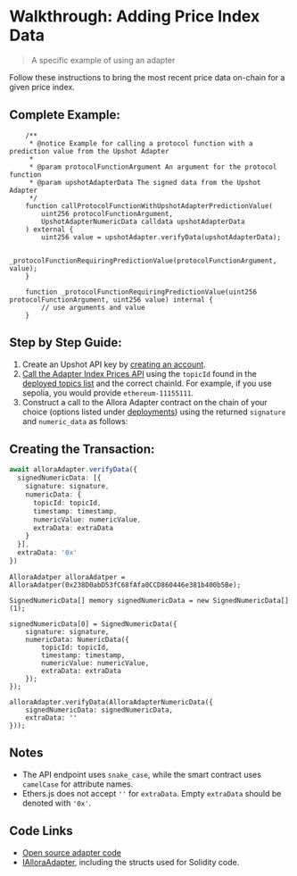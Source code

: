 # Walkthrough: Adding Price Index Data

> A specific example of using an adapter

Follow these instructions to bring the most recent price data on-chain for a given price index. 

## Complete Example:

```sol
    /**
     * @notice Example for calling a protocol function with a prediction value from the Upshot Adapter
     * 
     * @param protocolFunctionArgument An argument for the protocol function
     * @param upshotAdapterData The signed data from the Upshot Adapter
     */
    function callProtocolFunctionWithUpshotAdapterPredictionValue(
        uint256 protocolFunctionArgument,
        UpshotAdapterNumericData calldata upshotAdapterData
    ) external {
        uint256 value = upshotAdapter.verifyData(upshotAdapterData);

        _protocolFunctionRequiringPredictionValue(protocolFunctionArgument, value);
    }

    function _protocolFunctionRequiringPredictionValue(uint256 protocolFunctionArgument, uint256 value) internal {
        // use arguments and value 
    }

```

## Step by Step Guide:

1. Create an Upshot API key by [creating an account](https://developer.upshot.xyz/signup).
2. [Call the Adapter Index Prices API](./offchain-query-existing-workers#yuga-index-levels-id2) using the `topicId` found in the [deployed topics list](./existing-topics) and the correct chainId. For example, if you use sepolia, you would provide `ethereum-11155111`.
3. Construct a call to the Allora Adapter contract on the chain of your choice (options listed under [deployments](./existing-adapters)) using the returned `signature` and `numeric_data` as follows:

## Creating the Transaction:

```typescript
await alloraAdapter.verifyData({  
  signedNumericData: [{  
    signature: signature,  
    numericData: {
      topicId: topicId,
      timestamp: timestamp,
      numericValue: numericValue,
      extraData: extraData
    }
  }],  
  extraData: '0x'
})
```
```sol
AlloraAdatper alloraAdatper = AlloraAdatper(0x238D0abD53fC68fAfa0CCD860446e381b400b5Be);

SignedNumericData[] memory signedNumericData = new SignedNumericData[](1);

signedNumericData[0] = SignedNumericData({
    signature: signature,
    numericData: NumericData({
      	topicId: topicId,
        timestamp: timestamp,
        numericValue: numericValue,
        extraData: extraData
    });
});

alloraAdapter.verifyData(AlloraAdapterNumericData({
    signedNumericData: signedNumericData,
    extraData: ''
}));
```

## Notes

- The API endpoint uses `snake_case`, while the smart contract uses `camelCase` for attribute names.
- Ethers.js does not accept `''` for `extraData`. Empty `extraData` should be denoted with `'0x'`.

## Code Links

- [Open source adapter code](https://github.com/allora-network/allora-adapter/blob/main/src/)
- [IAlloraAdapter](https://github.com/allora-network/allora-adapter/blob/main/src/interface/IAlloraAdapter.sol), including the structs used for Solidity code.
